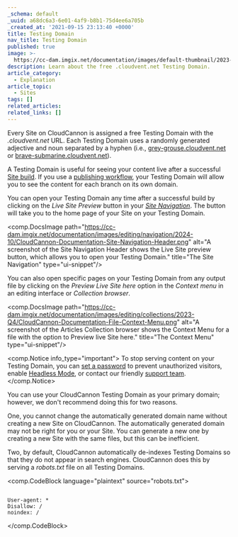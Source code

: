 ```yaml
---
_schema: default
_uuid: a68dc6a3-6e01-4af9-b8b1-75d4ee6a705b
_created_at: '2021-09-15 23:13:40 +0000'
title: Testing Domain
nav_title: Testing Domain
published: true
image: >-
  https://cc-dam.imgix.net/documentation/images/default-thumbnail/2023-Q4/CloudCannon-Documentation-Thumbnail.png
description: Learn about the free .cloudvent.net Testing Domain.
article_category:
  - Explanation
article_topic:
  - Sites
tags: []
related_articles:
related_links: []
---
```

Every Site on CloudCannon is assigned a free Testing Domain with the *.cloudvent.net* URL. Each Testing Domain uses a randomly generated adjective and noun separated by a hyphen (i.e., [grey-grouse.cloudvent.net](https://grey-grouse.cloudvent.net/) or [brave-submarine.cloudvent.net](https://brave-submarine.cloudvent.net/)).

A Testing Domain is useful for seeing your content live after a successful [Site build](/documentation/articles/what-is-a-site-build/). If you use a [publishing workflow](/documentation/guides/staging-workflow-guide/), your Testing Domain will allow you to see the content for each branch on its own domain.

You can open your Testing Domain any time after a successful build by clicking on the *Live Site Preview* button in your [*Site Navigation*](/documentation/articles/configure-your-site-navigation/). The button will take you to the home page of your Site on your Testing Domain.

<comp.DocsImage path="https://cc-dam.imgix.net/documentation/images/editing/navigation/2024-10/CloudCannon-Documentation-Site-Navigation-Header.png" alt="A screenshot of the Site Navigation Header shows the Live Site preview button, which allows you to open your Testing Domain." title="The Site Navigation" type="ui-snippet"/>

You can also open specific pages on your Testing Domain from any output file by clicking on the *Preview Live Site here* option in the *Context menu* in an editing interface or *Collection browser*.

<comp.DocsImage path="https://cc-dam.imgix.net/documentation/images/editing/collections/2023-Q4/CloudCannon-Documentation-File-Context-Menu.png" alt="A screenshot of the Articles Collection browser shows the Context Menu for a file with the option to Preview live Site here." title="The Context Menu" type="ui-snippet"/>

<comp.Notice info_type="important">
  To stop serving content on your Testing Domain, you can [set a password](/documentation/articles/adding-password-authentication-to-your-site/) to prevent unauthorized visitors, enable [Headless Mode](/documentation/articles/what-is-headless-mode/), or contact our friendly [support team](/support/).
</comp.Notice>

You can use your CloudCannon Testing Domain as your primary domain; however, we don't recommend doing this for two reasons.

One, you cannot change the automatically generated domain name without creating a new Site on CloudCannon. The automatically generated domain may not be right for you or your Site. You can generate a new one by creating a new Site with the same files, but this can be inefficient.

Two, by default, CloudCannon automatically de-indexes Testing Domains so that they do not appear in search engines. CloudCannon does this by serving a *robots.txt* file on all Testing Domains.

<comp.CodeBlock language="plaintext" source="robots.txt">
```

User-agent: *
Disallow: /
noindex: /

```
</comp.CodeBlock>
